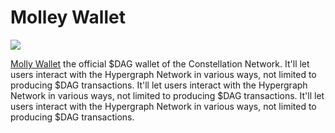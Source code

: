 
# Molley Wallet

<p style={{"text-align": "center"}}>
   <img src="/img/showcase/mollywallet.png"></img><br/>
</p>

[Molly Wallet](https://github.com/grvlle/constellation_wallet/) the official $DAG wallet of the Constellation Network. It'll let users interact with the Hypergraph Network in various ways, not limited to producing $DAG transactions. It'll let users interact with the Hypergraph Network in various ways, not limited to producing $DAG transactions. It'll let users interact with the Hypergraph Network in various ways, not limited to producing $DAG transactions.

